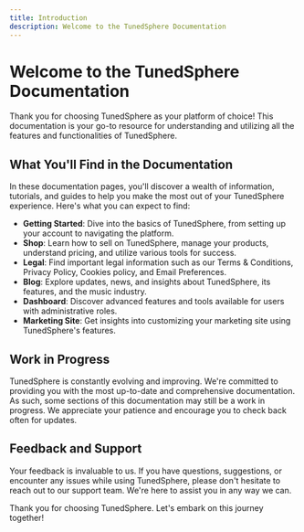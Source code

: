 ```yaml
---
title: Introduction
description: Welcome to the TunedSphere Documentation
---
```


# Welcome to the TunedSphere Documentation

Thank you for choosing TunedSphere as your platform of choice! This documentation is your go-to resource for understanding and utilizing all the features and functionalities of TunedSphere.

## What You'll Find in the Documentation

In these documentation pages, you'll discover a wealth of information, tutorials, and guides to help you make the most out of your TunedSphere experience. Here's what you can expect to find:

- **Getting Started**: Dive into the basics of TunedSphere, from setting up your account to navigating the platform.
- **Shop**: Learn how to sell on TunedSphere, manage your products, understand pricing, and utilize various tools for success.
- **Legal**: Find important legal information such as our Terms & Conditions, Privacy Policy, Cookies policy, and Email Preferences.
- **Blog**: Explore updates, news, and insights about TunedSphere, its features, and the music industry.
- **Dashboard**: Discover advanced features and tools available for users with administrative roles.
- **Marketing Site**: Get insights into customizing your marketing site using TunedSphere's features.

## Work in Progress

TunedSphere is constantly evolving and improving. We're committed to providing you with the most up-to-date and comprehensive documentation. As such, some sections of this documentation may still be a work in progress. We appreciate your patience and encourage you to check back often for updates.

## Feedback and Support

Your feedback is invaluable to us. If you have questions, suggestions, or encounter any issues while using TunedSphere, please don't hesitate to reach out to our support team. We're here to assist you in any way we can.

Thank you for choosing TunedSphere. Let's embark on this journey together!
